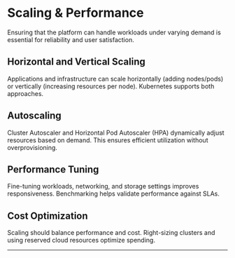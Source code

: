 # Scaling & Performance

Ensuring that the platform can handle workloads under varying demand is essential for reliability and user satisfaction.

## Horizontal and Vertical Scaling
Applications and infrastructure can scale horizontally (adding nodes/pods) or vertically (increasing resources per node). Kubernetes supports both approaches.

## Autoscaling
Cluster Autoscaler and Horizontal Pod Autoscaler (HPA) dynamically adjust resources based on demand. This ensures efficient utilization without overprovisioning.

## Performance Tuning
Fine-tuning workloads, networking, and storage settings improves responsiveness. Benchmarking helps validate performance against SLAs.

## Cost Optimization
Scaling should balance performance and cost. Right-sizing clusters and using reserved cloud resources optimize spending.

---
